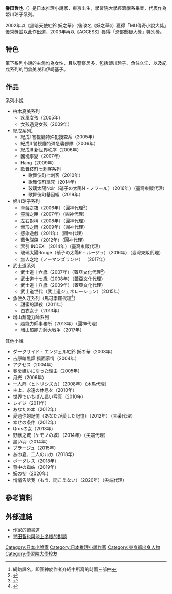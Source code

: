 {{Infobox writer
| name          = 譽田哲也
| image         = 
| image_size    = 
| caption       = 
| pseudonym     = 
| birth_name    = 
| birth_date    = 1969年8月18日
| birth_place   = {{JPN}}[[東京都|東京都]]
| death_date    = 
| death_place   = 
| resting_place = 
| occupation    = [[小說家|小說家]]
| language      = [[日語|日語]]
| nationality   = 
| education     = 
| alma_mater    = 學習院大學
| period        = 2003年 - 
| genre         = [[推理小說|推理小說]]<br />[[恐怖小說|恐怖小說]]<br />青春小說
| subject       = 
| movement      = 
| religion      = 
| notableworks  = 姬川玲子系列
| spouse        = 
| partner       = 
| children      = 
| relations     = 
| influences    = 
| influenced    = 
| awards        =
| debut works   = 
| signature     = 
| website       = 
}}

'''譽田哲也'''（{{bd|1969年|8月18日}}）是日本推理小說家，東京出生，學習院大學經濟學系畢業，代表作為姬川玲子系列。

2002年以《黑暗天使紅鈴 妖之華》（後改名《妖之華》）獲得「MU傳奇小說大獎」優秀獎並以此作出道，2003年再以《ACCESS》獲得「恐部懸疑大獎」特別獎。

==特色==
筆下系列小說的主角均為女性，且以警察居多，包括姬川玲子、魚住久江、以及紀戊系列的門倉美咲和伊崎基子。

==作品==
;系列小說
*柏木夏美系列
**疾風女孩（2005年）
**女孩遇見女孩（2009年）
*紀戊系列<ref>網路譯名，即圓神於作者介紹中所寫的時雨三部曲</ref>
**紀戊I 警視廳特殊犯搜查系（2005年）
**紀戊II 警視廳特殊急襲部隊（2006年）
**紀戊III 新世界秩序（2006年）
**國境事變（2007年）
**Hang（2009年）
**歌舞伎町七刺客系列
***歌舞伎町七刺客（2010年）
***歌舞伎町詛咒（2014年）
***玻璃太陽Noir（硝子の太陽N - ノワール）（2016年）（臺灣東販代理）
***歌舞伎町基因組（2019年）
*姬川玲子系列
**[[草莓之夜|草莓之夜]]（2006年）（圓神代理<ref>{{Cite web|url=http://www.booklife.com.tw/%E8%8D%89%E8%8E%93%E4%B9%8B%E5%A4%9C/action-products_detail-did-3945.htm|title=草莓之夜|publisher=圓神|accessdate=2014年3月12日|archive-date=2014年3月12日|archive-url=https://web.archive.org/web/20140312225245/http://www.booklife.com.tw/%E8%8D%89%E8%8E%93%E4%B9%8B%E5%A4%9C/action-products_detail-did-3945.htm|dead-url=no}}</ref>）
**靈魂之匣（2007年）（圓神代理）
**左右對稱（2008年）（圓神代理）
**無形之雨（2009年）（圓神代理）
**感染遊戲（2011年）（圓神代理）
**藍色謀殺（2012年）（圓神代理）
**索引 INDEX （2014年）（臺灣東販代理）
**玻璃太陽Rouge（硝子の太陽R - ルージュ）（2016年）（臺灣東販代理）
**無人之地（ノーマンズランド） （2017年）
*武士道系列
**武士道十六歲（2007年）（蓋亞文化代理<ref>{{Cite web|url=http://gaeabooks.pixnet.net/blog/post/29496871|title=【新書】武士道十六歲|publisher=蓋亞文化|accessdate=2014年3月12日|archive-date=2014年3月12日|archive-url=https://web.archive.org/web/20140312212610/http://gaeabooks.pixnet.net/blog/post/29496871|dead-url=no}}</ref>）
**武士道十七歲（2008年）（蓋亞文化代理）
**武士道十八歲（2009年）（蓋亞文化代理）
**武士道世代（武士道ジェネレーション）（2015年）
*魚住久江系列（馬可孛羅代理<ref>{{Cite web|url=https://www.cite.com.tw/product_info.php?products_id=39415|title=甜蜜的謀殺|publisher=城邦讀書花園|accessdate=2014年3月12日|archive-url=https://web.archive.org/web/20140312212850/https://www.cite.com.tw/product_info.php?products_id=39415|archive-date=2014年3月12日|dead-url=yes}}</ref>）
**甜蜜的謀殺（2011年）
**白衣女子（2013年）
*增山超能力師系列
**超能力師事務所（2013年）（圓神代理）
**増山超能力師大戦争（2017年）
;其他小說
*ダークサイド・エンジェル紅鈴 妖の華（2003年）
*吉原暗黒譚 狐面慕情（2004年）
*アクセス（2004年）
*春を嫌いになった理由（2005年）
*月光（2006年）
*[[一人靜|一人靜]]（ヒトリシズカ）（2008年）（木馬代理）
*主よ、永遠の休息を（2010年）
*世界でいちばん長い写真（2010年）
*レイジ（2011年）
*あなたの本（2012年）
*愛過你的記憶（あなたが愛した記憶）（2012年）（三采代理）
*幸せの条件（2012年）
*Qrosの女（2013年）
*野獸之城（ケモノの城）（2014年）（尖端代理）
*黒い羽（2014年）
*[[プラージュ|プラージュ]]（2015年）
*あの夏、二人のルカ（2018年）
*ボーダレス（2018年）
*背中の蜘蛛（2019年）
*妖の掟（2020年）
*悄悄告訴我（もう、聞こえない）（2020年）（尖端代理）

==參考資料==
{{Reflist}}

==外部連結==
*[http://www.webdoku.jp/rensai/sakka/michi092_honda/ 作家的讀書道]{{Wayback|url=http://www.webdoku.jp/rensai/sakka/michi092_honda/ |date=20140714085845 }}{{ja}}
*[https://web.archive.org/web/20140226043506/http://www.sakuranbo.co.jp/livres/sugao/2011/03/post-7.html 譽田哲也與池上冬樹的對談]{{ja}}

{{DEFAULTSORT:Honda Tetsuya}}
[[Category:日本小說家|Category:日本小說家]]
[[Category:日本推理小說作家|Category:日本推理小說作家]]
[[Category:東京都出身人物|Category:東京都出身人物]]
[[Category:學習院大學校友|Category:學習院大學校友]]